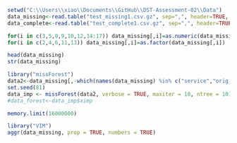 ```{r}
setwd("C:\\Users\\xiao\\Documents\\GitHub\\DST-Assessment-02\\Data")
data_missing<-read.table("test_missing1.csv.gz", sep=",", header=TRUE, na.strings=c("","NA"))
data_complete<-read.table("test_complete1.csv.gz", sep=",", header=TRUE, na.strings=c("","NA"))
```

```{r}
for(i in c(3,5,8,9,10,12,14:17)) data_missing[,i]=as.numeric(data_missing[,i])
for(i in c(2,4,6,11,13)) data_missing[,i]=as.factor(data_missing[,i])

head(data_missing)
str(data_missing)
```
```{r}
library("missForest")
data2<-data_missing[,-which(names(data_missing) %in% c("service","orig_ip","resp_ip","history"))]
set.seed(81)
data_imp <- missForest(data2, verbose = TRUE, maxiter = 10, ntree = 10)
#data_forest<-data_imp$ximp
```


```{r}
memory.limit(16000000)
```



```{r}
library("VIM")
aggr(data_missing, prop = TRUE, numbers = TRUE)
```




